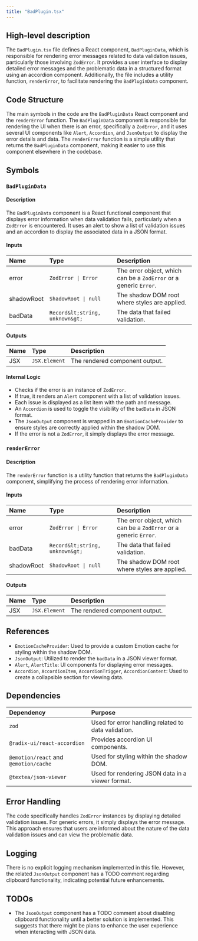```yaml
---
title: "BadPlugin.tsx"
---
```


## High-level description

The `BadPlugin.tsx` file defines a React component, `BadPluginData`, which is responsible for rendering error messages related to data validation issues, particularly those involving `ZodError`. It provides a user interface to display detailed error messages and the problematic data in a structured format using an accordion component. Additionally, the file includes a utility function, `renderError`, to facilitate rendering the `BadPluginData` component.

## Code Structure

The main symbols in the code are the `BadPluginData` React component and the `renderError` function. The `BadPluginData` component is responsible for rendering the UI when there is an error, specifically a `ZodError`, and it uses several UI components like `Alert`, `Accordion`, and `JsonOutput` to display the error details and data. The `renderError` function is a simple utility that returns the `BadPluginData` component, making it easier to use this component elsewhere in the codebase.

## Symbols

### `BadPluginData`
#### Description
The `BadPluginData` component is a React functional component that displays error information when data validation fails, particularly when a `ZodError` is encountered. It uses an alert to show a list of validation issues and an accordion to display the associated data in a JSON format.

#### Inputs
| Name      | Type                | Description                                      |
|:----------|:--------------------|:-------------------------------------------------|
| error     | `ZodError \| Error` | The error object, which can be a `ZodError` or a generic `Error`. |
| shadowRoot| `ShadowRoot \| null`| The shadow DOM root where styles are applied.    |
| badData   | `Record&lt;string, unknown&gt;` | The data that failed validation.               |

#### Outputs
| Name | Type       | Description                        |
|:-----|:-----------|:-----------------------------------|
| JSX  | `JSX.Element` | The rendered component output.   |

#### Internal Logic
- Checks if the error is an instance of `ZodError`.
- If true, it renders an `Alert` component with a list of validation issues.
- Each issue is displayed as a list item with the path and message.
- An `Accordion` is used to toggle the visibility of the `badData` in JSON format.
- The `JsonOutput` component is wrapped in an `EmotionCacheProvider` to ensure styles are correctly applied within the shadow DOM.
- If the error is not a `ZodError`, it simply displays the error message.

### `renderError`
#### Description
The `renderError` function is a utility function that returns the `BadPluginData` component, simplifying the process of rendering error information.

#### Inputs
| Name      | Type                | Description                                      |
|:----------|:--------------------|:-------------------------------------------------|
| error     | `ZodError \| Error` | The error object, which can be a `ZodError` or a generic `Error`. |
| badData   | `Record&lt;string, unknown&gt;` | The data that failed validation.               |
| shadowRoot| `ShadowRoot \| null`| The shadow DOM root where styles are applied.    |

#### Outputs
| Name | Type       | Description                        |
|:-----|:-----------|:-----------------------------------|
| JSX  | `JSX.Element` | The rendered component output.   |

## References

- `EmotionCacheProvider`: Used to provide a custom Emotion cache for styling within the shadow DOM.
- `JsonOutput`: Utilized to render the `badData` in a JSON viewer format.
- `Alert`, `AlertTitle`: UI components for displaying error messages.
- `Accordion`, `AccordionItem`, `AccordionTrigger`, `AccordionContent`: Used to create a collapsible section for viewing data.

## Dependencies

| Dependency | Purpose |
|:-----------|:--------|
| `zod`      | Used for error handling related to data validation. |
| `@radix-ui/react-accordion` | Provides accordion UI components. |
| `@emotion/react` and `@emotion/cache` | Used for styling within the shadow DOM. |
| `@textea/json-viewer` | Used for rendering JSON data in a viewer format. |

## Error Handling

The code specifically handles `ZodError` instances by displaying detailed validation issues. For generic errors, it simply displays the error message. This approach ensures that users are informed about the nature of the data validation issues and can view the problematic data.

## Logging

There is no explicit logging mechanism implemented in this file. However, the related `JsonOutput` component has a TODO comment regarding clipboard functionality, indicating potential future enhancements.

## TODOs

- The `JsonOutput` component has a TODO comment about disabling clipboard functionality until a better solution is implemented. This suggests that there might be plans to enhance the user experience when interacting with JSON data.
